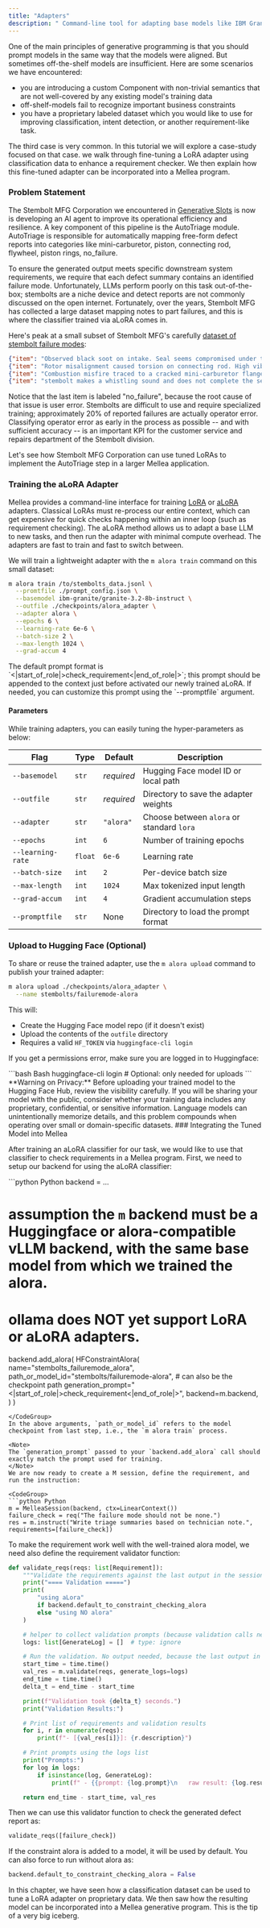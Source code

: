 ```yaml
---
title: "Adapters"
description: " Command-line tool for adapting base models like IBM Granite to custom tasks."
---
```


One of the main principles of generative programming is that you should prompt models in the same way that the models were aligned. But sometimes off-the-shelf models are insufficient. Here are some scenarios we have encountered:

- you are introducing a custom Component with non-trivial semantics that are not well-covered by any existing model's training data
- off-shelf-models fail to recognize important business constraints
- you have a proprietary labeled dataset which you would like to use for improving classification, intent detection, or another requirement-like task.

The third case is very common. In this tutorial we will explore a case-study focused on that case. we walk through fine-tuning a LoRA adapter using classification data to enhance a requirement checker. We then explain how this fine-tuned adapter can be incorporated into a Mellea program.

### Problem Statement

The Stembolt MFG Corporation we encountered in [Generative Slots](/core-concept/generative-slots) is now is developing an AI agent to improve its operational efficiency and resilience. A key component of this pipeline is the AutoTriage module. AutoTriage is responsible for automatically mapping free-form defect reports into categories like mini-carburetor, piston, connecting rod, flywheel, piston rings, no_failure.

To ensure the generated output meets specific downstream system requirements, we require that each defect summary contains an identified failure mode. Unfortunately, LLMs perform poorly on this task out-of-the-box; stembolts are a niche device and detect reports are not commonly discussed on the open internet. Fortunately, over the years, Stembolt MFG has collected a large dataset mapping notes to part failures, and this is where the classifier trained via aLoRA comes in.

Here's peak at a small subset of Stembolt MFG's carefully [dataset of stembolt failure modes](https://github.com/generative-computing/mellea/blob/main/docs/examples/aLora/stembolt_failure_dataset.jsonl):

<CodeGroup>

```json JSON
{"item": "Observed black soot on intake. Seal seems compromised under thermal load.", "label": "piston rings"}
{"item": "Rotor misalignment caused torsion on connecting rod. High vibration at 3100 RPM.", "label": "connecting rod"}
{"item": "Combustion misfire traced to a cracked mini-carburetor flange.", "label": "mini-carburetor"}
{"item": "stembolt makes a whistling sound and does not complete the sealing process", "label": "no_failure"}
```

</CodeGroup>

Notice that the last item is labeled "no_failure", because the root cause of that issue is user error. Stembolts are difficult to use and require specialized training; approximately 20% of reported failures are actually operator error. Classifying operator error as early in the process as possible -- and with sufficient accuracy -- is an important KPI for the customer service and repairs department of the Stembolt division.

Let's see how Stembolt MFG Corporation can use tuned LoRAs to implement the AutoTriage step in a larger Mellea application.

### Training the aLoRA Adapter

Mellea provides a command-line interface for training [LoRA](https://arxiv.org/abs/2106.09685) or [aLoRA](https://github.com/IBM/activated-lora) adapters. Classical LoRAs must re-process our entire context, which can get expensive for quick checks happening within an inner loop (such as requirement checking). The aLoRA method allows us to adapt a base LLM to new tasks, and then run the adapter with minimal compute overhead. The adapters are fast to train and fast to switch between.

We will train a lightweight adapter with the `m alora train` command on this small dataset:

<CodeGroup>

```bash Bash
m alora train /to/stembolts_data.jsonl \
  --promtfile ./prompt_config.json \
  --basemodel ibm-granite/granite-3.2-8b-instruct \
  --outfile ./checkpoints/alora_adapter \
  --adapter alora \
  --epochs 6 \
  --learning-rate 6e-6 \
  --batch-size 2 \
  --max-length 1024 \
  --grad-accum 4
```

</CodeGroup>
The default prompt format is `<|start_of_role|>check_requirement<|end_of_role|>`; this prompt should be appended to the context just before activated our newly trained aLoRA. If needed, you can customize this prompt using the `--promptfile` argument.

#### Parameters

While training adapters, you can easily tuning the hyper-parameters as below:

| Flag              | Type    | Default    | Description                               |
| ----------------- | ------- | ---------- | ----------------------------------------- |
| `--basemodel`     | `str`   | _required_ | Hugging Face model ID or local path       |
| `--outfile`       | `str`   | _required_ | Directory to save the adapter weights     |
| `--adapter`       | `str`   | `"alora"`  | Choose between `alora` or standard `lora` |
| `--epochs`        | `int`   | `6`        | Number of training epochs                 |
| `--learning-rate` | `float` | `6e-6`     | Learning rate                             |
| `--batch-size`    | `int`   | `2`        | Per-device batch size                     |
| `--max-length`    | `int`   | `1024`     | Max tokenized input length                |
| `--grad-accum`    | `int`   | `4`        | Gradient accumulation steps               |
| `--promptfile`    | `str`   | None       | Directory to load the prompt format       |

### Upload to Hugging Face (Optional)

To share or reuse the trained adapter, use the `m alora upload` command to publish your trained adapter:

<CodeGroup>

```bash Bash
m alora upload ./checkpoints/alora_adapter \
  --name stembolts/failuremode-alora
```

</CodeGroup>
This will:

- Create the Hugging Face model repo (if it doesn't exist)
- Upload the contents of the `outfile` directory
- Requires a valid `HF_TOKEN` via `huggingface-cli login`

If you get a permissions error, make sure you are logged in to Huggingface:

<CodeGroup>
  ```bash Bash huggingface-cli login # Optional: only needed for uploads ```
</CodeGroup>

<Note>
  **Warning on Privacy:** Before uploading your trained model to the Hugging
  Face Hub, review the visibility carefully. If you will be sharing your model
  with the public, consider whether your training data includes any proprietary,
  confidential, or sensitive information. Language models can unintentionally
  memorize details, and this problem compounds when operating over small or
  domain-specific datasets.
</Note>
### Integrating the Tuned Model into Mellea

After training an aLoRA classifier for our task, we would like to use that classifier to check requirements in a Mellea program. First, we need to setup our backend for using the aLoRA classifier:

<CodeGroup>
```python Python
backend = ...

# assumption the `m` backend must be a Huggingface or alora-compatible vLLM backend, with the same base model from which we trained the alora.

# ollama does NOT yet support LoRA or aLoRA adapters.

backend.add_alora(
HFConstraintAlora(
name="stembolts_failuremode_alora",
path_or_model_id="stembolts/failuremode-alora", # can also be the checkpoint path
generation_prompt="<|start_of_role|>check_requirement<|end_of_role|>",
backend=m.backend,
)
)

````
</CodeGroup>
In the above arguments, `path_or_model_id` refers to the model checkpoint from last step, i.e., the `m alora train` process.

<Note>
The `generation_prompt` passed to your `backend.add_alora` call should exactly match the prompt used for training.
</Note>
We are now ready to create a M session, define the requirement, and run the instruction:

<CodeGroup>
```python Python
m = MelleaSession(backend, ctx=LinearContext())
failure_check = req("The failure mode should not be none.")
res = m.instruct("Write triage summaries based on technician note.", requirements=[failure_check])
````

</CodeGroup>

To make the requirement work well with the well-trained alora model, we need also define the requirement validator function:

<CodeGroup>

```python Python
def validate_reqs(reqs: list[Requirement]):
    """Validate the requirements against the last output in the session."""
    print("==== Validation =====")
    print(
        "using aLora"
        if backend.default_to_constraint_checking_alora
        else "using NO alora"
    )

    # helper to collect validation prompts (because validation calls never get added to session contexts).
    logs: list[GenerateLog] = []  # type: ignore

    # Run the validation. No output needed, because the last output in "m" will be used. Timing added.
    start_time = time.time()
    val_res = m.validate(reqs, generate_logs=logs)
    end_time = time.time()
    delta_t = end_time - start_time

    print(f"Validation took {delta_t} seconds.")
    print("Validation Results:")

    # Print list of requirements and validation results
    for i, r in enumerate(reqs):
        print(f"- [{val_res[i]}]: {r.description}")

    # Print prompts using the logs list
    print("Prompts:")
    for log in logs:
        if isinstance(log, GenerateLog):
            print(f" - {{prompt: {log.prompt}\n   raw result: {log.result.value} }}")  # type: ignore

    return end_time - start_time, val_res
```

</CodeGroup>
Then we can use this validator function to check the generated defect report as:

<CodeGroup>

```python Python
validate_reqs([failure_check])
```

</CodeGroup>

If the constraint alora is added to a model, it will be used by default. You can also force to run without alora as:

<CodeGroup>
  
  ```python Python 
  backend.default_to_constraint_checking_alora = False 
  ```

</CodeGroup>
In this chapter, we have seen how a classification dataset can be used to tune a
LoRA adapter on proprietary data. We then saw how the resulting model can be incorporated into a Mellea generative program. This is the tip of a very big iceberg.
